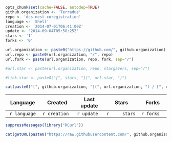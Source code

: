 ```r
opts_chunk$set(cache=FALSE, autodep=TRUE)
github.organization <- 'Terradue'
repo <- 'dcs-nest-coregistration'
language <- 'Shell'
creation <- '2014-07-01T06:41:00Z'
update <- '2014-09-04T05:58:25Z'
stars <- '1'
forks <- '0'
```
```r
url.organization <- paste0("https://github.com/", github.organization)
url.repo <- paste0(url.organization, "/", repo)
url.fork <- paste(url.organization, repo, fork, sep="/")

#url.star <- paste(url.organization, repo, stargazers, sep="/")

#link.star <- paste0("[", stars, "](", url.star, ")")

cat(paste0("[", github.organization, "](", url.organization, ") / [", repo, "](", url.repo, ")")) 
```

|    Language   | Created       | Last update | Stars         | Forks      | 
|:-------------:|---------------|-------------|---------------|------------|
| `r language`  | `r creation`  | `r update`  | `r     stars` | `r forks`  |


```r
suppressMessages(library("RCurl"))

cat(getURL(paste0("https://raw.githubusercontent.com/", github.organization, "/", repo, "/master/README.md")))
```

